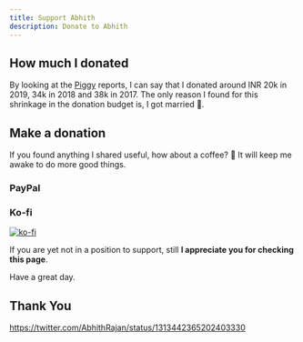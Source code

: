 ```yaml
---
title: Support Abhith
description: Donate to Abhith
---
```



## How much I donated

By looking at the [Piggy](https://github.com/piggyvault/piggyvault) reports, I can say that I donated around INR 20k in 2019, 34k in 2018 and 38k in 2017. The only reason I found for this shrinkage in the donation budget is, I got married 💙.

## Make a donation

If you found anything I shared useful, how about a coffee? 🍵
It will keep me awake to do more good things.

### PayPal

<PayPal />

### Ko-fi

[![ko-fi](https://www.ko-fi.com/img/githubbutton_sm.svg)](https://ko-fi.com/G2G7XA0G)

If you are yet not in a position to support, still **I appreciate you for checking this page**.

Have a great day.

## Thank You

https://twitter.com/AbhithRajan/status/1313442365202403330
